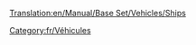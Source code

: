 [[Translation:en/Manual/Base Set/Vehicles/Ships]]

{{en/Bilingual box| fr
| Articles relatifs aux navires, Docks et de la gestion de navires sont répertoriés ici.
| Articles relating to Ships, Docks and Ship management are listed here.}}

[[Category:fr/Véhicules]]